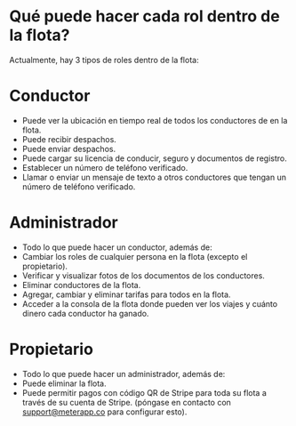 # Qué puede hacer cada rol dentro de la flota?

Actualmente, hay 3 tipos de roles dentro de la flota:

# Conductor
* Puede ver la ubicación en tiempo real de todos  los conductores de en la flota.
* Puede recibir despachos.
* Puede enviar despachos.
* Puede cargar su licencia de conducir, seguro y documentos de registro.
* Establecer un número de teléfono verificado.
* Llamar o enviar un mensaje de texto a otros conductores que tengan un número de teléfono verificado.

# Administrador
* Todo lo que puede hacer un conductor, además de:
* Cambiar los roles de cualquier persona en la flota (excepto el propietario).
* Verificar y visualizar fotos de los documentos de los conductores.
* Eliminar conductores de la flota.
* Agregar, cambiar y eliminar tarifas para todos en la flota.
* Acceder a la consola de la flota donde pueden ver los viajes y cuánto dinero cada conductor ha ganado.

# Propietario
* Todo lo que puede hacer un administrador, además de:
* Puede eliminar la flota.
* Puede permitir pagos con código QR de Stripe para toda su flota a través de su cuenta de Stripe. (póngase en contacto con support@meterapp.co para configurar esto).
